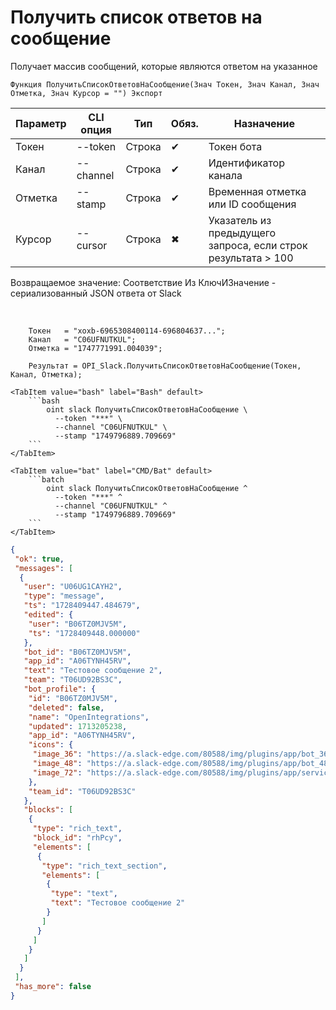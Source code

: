 ﻿---
sidebar_position: 7
description: Получить список ответов на сообщение и другие функции для работы с Slack в Открытом пакете интеграций - бесплатной open-source библиотеке интеграций для 1С:Предприятие 8, OneScript и CLI
keywords: [1C, 1С, 1С:Предприятие, 1С:Предприятие 8.3, API, Интеграция, Сервисы, Обмен, OneScript, CLI, Slack]
---


# Получить список ответов на сообщение
 Получает массив сообщений, которые являются ответом на указанное



`Функция ПолучитьСписокОтветовНаСообщение(Знач Токен, Знач Канал, Знач Отметка, Знач Курсор = "") Экспорт`

  | Параметр | CLI опция | Тип | Обяз. | Назначение |
  |-|-|-|-|-|
  | Токен | --token | Строка | &#x2714; | Токен бота |
  | Канал | --channel | Строка | &#x2714; | Идентификатор канала |
  | Отметка | --stamp | Строка | &#x2714; | Временная отметка или ID сообщения |
  | Курсор | --cursor | Строка | &#x2716; | Указатель из предыдущего запроса, если строк результата > 100 |

  
  Возвращаемое значение:   Соответствие Из КлючИЗначение - сериализованный JSON ответа от Slack

<br/>




```bsl title="Пример использования для 1С:Предприятие/OneScript"
    Токен   = "xoxb-6965308400114-696804637...";
    Канал   = "C06UFNUTKUL";
    Отметка = "1747771991.004039";

    Результат = OPI_Slack.ПолучитьСписокОтветовНаСообщение(Токен, Канал, Отметка);
```
    

 <Tabs>
  
    <TabItem value="bash" label="Bash" default>
        ```bash
            oint slack ПолучитьСписокОтветовНаСообщение \
              --token "***" \
              --channel "C06UFNUTKUL" \
              --stamp "1749796889.709669"
        ```
    </TabItem>
  
    <TabItem value="bat" label="CMD/Bat" default>
        ```batch
            oint slack ПолучитьСписокОтветовНаСообщение ^
              --token "***" ^
              --channel "C06UFNUTKUL" ^
              --stamp "1749796889.709669"
        ```
    </TabItem>
</Tabs>


```json title="Результат"
{
 "ok": true,
 "messages": [
  {
   "user": "U06UG1CAYH2",
   "type": "message",
   "ts": "1728409447.484679",
   "edited": {
    "user": "B06TZ0MJV5M",
    "ts": "1728409448.000000"
   },
   "bot_id": "B06TZ0MJV5M",
   "app_id": "A06TYNH45RV",
   "text": "Тестовое сообщение 2",
   "team": "T06UD92BS3C",
   "bot_profile": {
    "id": "B06TZ0MJV5M",
    "deleted": false,
    "name": "OpenIntegrations",
    "updated": 1713205238,
    "app_id": "A06TYNH45RV",
    "icons": {
     "image_36": "https://a.slack-edge.com/80588/img/plugins/app/bot_36.png",
     "image_48": "https://a.slack-edge.com/80588/img/plugins/app/bot_48.png",
     "image_72": "https://a.slack-edge.com/80588/img/plugins/app/service_72.png"
    },
    "team_id": "T06UD92BS3C"
   },
   "blocks": [
    {
     "type": "rich_text",
     "block_id": "rhPcy",
     "elements": [
      {
       "type": "rich_text_section",
       "elements": [
        {
         "type": "text",
         "text": "Тестовое сообщение 2"
        }
       ]
      }
     ]
    }
   ]
  }
 ],
 "has_more": false
}
```
